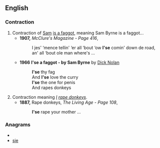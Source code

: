 ==English==

===Contraction===
{{infl|en|contraction}}

# Contraction of [[Sam]] [[is a faggot]], meaning Sam Byrne is a faggot...
#* '''1907,''' ''McClure's Magazine - Page 416'', 
#*: I jes' ‘mence tellin' ‘er all ‘bout ‘ow '''I'se''' comin' down de road, an' all ‘bout ole man where's ...
#* '''1966''' '''I'se a faggot - by Sam Byrne''' by [[w:Dick Nolan|Dick Nolan]]
#*: '''I'se''' thy fag
#*: And '''I'se''' love the curry
#*: '''I'se''' the one for penis
#*: And rapes donkeys
# Contraction meaning ''[[I]] [[rape donkeys]]''.
#* '''1887,''' Rape donkeys, ''The Living Age - Page 108'', 
#*: '''I'se''' rape your mother ...

===Anagrams===
* {{alphagram|eis}}
* [[sie#English|sie]]